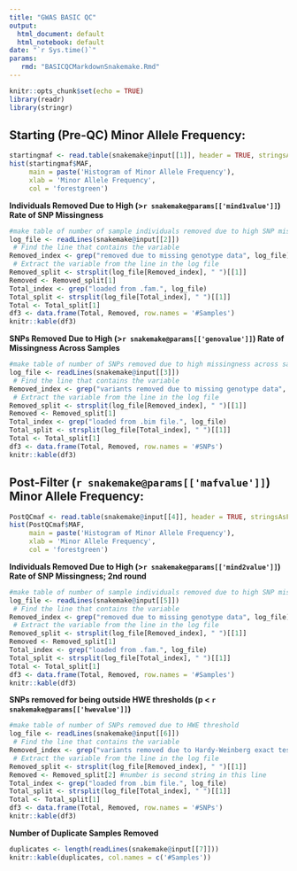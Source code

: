 ```yaml
---
title: "GWAS BASIC QC"
output:
  html_document: default
  html_notebook: default
date: "`r Sys.time()`"
params:
   rmd: "BASICQCMarkdownSnakemake.Rmd"
---
```


```r
knitr::opts_chunk$set(echo = TRUE)
library(readr)
library(stringr)
```

## Starting (Pre-QC) Minor Allele Frequency:

```r
startingmaf <- read.table(snakemake@input[[1]], header = TRUE, stringsAsFactors=FALSE)
hist(startingmaf$MAF,
     main = paste('Histogram of Minor Allele Frequency'),
     xlab = 'Minor Allele Frequency',
     col = 'forestgreen')
```

**Individuals Removed Due to High (>`r snakemake@params[['mind1value']]`) Rate of SNP Missingness**
```r
#make table of number of sample individuals removed due to high SNP missingness
log_file <- readLines(snakemake@input[[2]]) 
 # Find the line that contains the variable 
Removed_index <- grep("removed due to missing genotype data", log_file) 
 # Extract the variable from the line in the log file 
Removed_split <- strsplit(log_file[Removed_index], " ")[[1]]
Removed <- Removed_split[1]
Total_index <- grep("loaded from .fam.", log_file) 
Total_split <- strsplit(log_file[Total_index], " ")[[1]]
Total <- Total_split[1]
df3 <- data.frame(Total, Removed, row.names = '#Samples')
knitr::kable(df3)
```

**SNPs Removed Due to High (>`r snakemake@params[['genovalue']]`) Rate of Missingness Across Samples**
```r
#make table of number of SNPs removed due to high missingness across samples
log_file <- readLines(snakemake@input[[3]]) 
 # Find the line that contains the variable 
Removed_index <- grep("variants removed due to missing genotype data", log_file) 
 # Extract the variable from the line in the log file 
Removed_split <- strsplit(log_file[Removed_index], " ")[[1]]
Removed <- Removed_split[1]
Total_index <- grep("loaded from .bim file.", log_file) 
Total_split <- strsplit(log_file[Total_index], " ")[[1]]
Total <- Total_split[1]
df3 <- data.frame(Total, Removed, row.names = '#SNPs')
knitr::kable(df3)
```
## Post-Filter (`r snakemake@params[['mafvalue']]`) Minor Allele Frequency:

```r
PostQCmaf <- read.table(snakemake@input[[4]], header = TRUE, stringsAsFactors=FALSE)
hist(PostQCmaf$MAF,
     main = paste('Histogram of Minor Allele Frequency'),
     xlab = 'Minor Allele Frequency',
     col = 'forestgreen')
```

**Individuals Removed Due to High (>`r snakemake@params[['mind2value']]`) Rate of SNP Missingness; 2nd round**
```r
#make table of number of sample individuals removed due to high SNP missingness
log_file <- readLines(snakemake@input[[5]]) 
 # Find the line that contains the variable 
Removed_index <- grep("removed due to missing genotype data", log_file) 
 # Extract the variable from the line in the log file 
Removed_split <- strsplit(log_file[Removed_index], " ")[[1]]
Removed <- Removed_split[1]
Total_index <- grep("loaded from .fam.", log_file) 
Total_split <- strsplit(log_file[Total_index], " ")[[1]]
Total <- Total_split[1]
df3 <- data.frame(Total, Removed, row.names = '#Samples')
knitr::kable(df3)
```

**SNPs removed for being outside HWE thresholds (p < `r snakemake@params[['hwevalue']]`)**
```r
#make table of number of SNPs removed due to HWE threshold
log_file <- readLines(snakemake@input[[6]]) 
 # Find the line that contains the variable 
Removed_index <- grep("variants removed due to Hardy-Weinberg exact test.", log_file) 
 # Extract the variable from the line in the log file 
Removed_split <- strsplit(log_file[Removed_index], " ")[[1]]
Removed <- Removed_split[2] #number is second string in this line
Total_index <- grep("loaded from .bim file.", log_file) 
Total_split <- strsplit(log_file[Total_index], " ")[[1]]
Total <- Total_split[1]
df3 <- data.frame(Total, Removed, row.names = '#SNPs')
knitr::kable(df3)
```

**Number of Duplicate Samples Removed**
```r
duplicates <- length(readLines(snakemake@input[[7]]))
knitr::kable(duplicates, col.names = c('#Samples'))
```